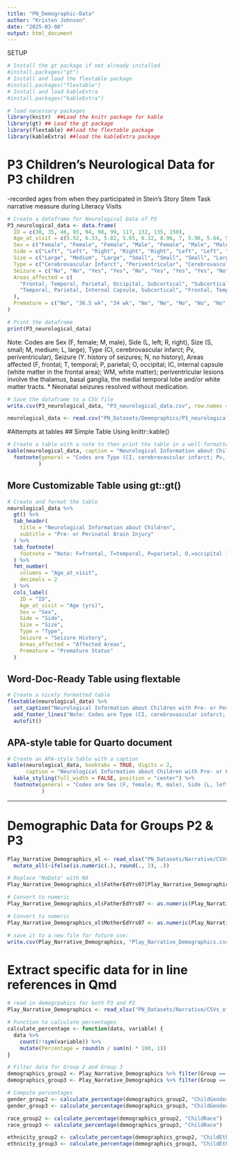 ```yaml
---
title: "PN_Demographic-Data"
author: "Kristen Johnson"
date: "2025-03-08"
output: html_document
---
```


SETUP
```r
# Install the gt package if not already installed
#install.packages("gt")
# Install and load the flextable package
#install.packages("flextable")
# Install and load kableExtra
#install.packages("kableExtra")

# load necessary packages
library(knitr)  ##Load the knitr package for kable
library(gt) ## Load the gt package
library(flextable) ##load the flextable package
library(kableExtra) ##load the kableExtra package
```

# P3 Children's Neurological Data for P3 children 
-recorded ages from when they participated in Stein's Story Stem Task narrative measure during Literacy Visits
```r
# Create a dataframe for Neurological Data of P3
P3_neurological_data <- data.frame(
  ID = c(30, 35, 46, 93, 94, 98, 99, 117, 132, 135, 150),
  Age_at_visit = c(5.52, 6.33, 5.82, 5.65, 6.32, 8.96, 7, 5.96, 5.64, 5.13, 5.25),
  Sex = c("Female", "Female", "Female", "Male", "Female", "Male", "Male", "Female", "Female", "Female", "Female"),
  Side = c("Left", "Left", "Right", "Right", "Right", "Left", "Left", "Right", "Left", "Right", "Left"),
  Size = c("Large", "Medium", "Large", "Small", "Small", "Small", "Large", "Medium", "Small", "Small", "Small"),
  Type = c("Cerebrovascular Infarct", "Periventricular", "Cerebrovascular Infarct", "Periventricular", "Periventricular", "Cerebrovascular Infarct", "Cerebrovascular Infarct", "Cerebrovascular Infarct", "Periventricular", "Cerebrovascular Infarct", "Periventricular"),
  Seizure = c("No", "No", "Yes", "Yes", "No", "Yes", "Yes", "Yes", "No", "No*", "No"),
  Areas_affected = c(
    "Frontal, Temporal, Parietal, Occipital, Subcortical", "Subcortical", "Frontal, Temporal, Parietal, Subcortical", "Subcortical",
    "Temporal, Parietal, Internal Capsule, Subcortical", "Frontal, Temporal, Subcortical", "Temporal, Parietal, Occipital, Internal Capsule, Subcortical", "Frontal, Temporal, Parietal, Subcortical", "Temporal, Subcortical", "Frontal, Parietal", "White Matter, Subcortical"
  ),
  Premature = c("No", "36.5 wk", "34 wk", "No", "No", "No", "No", "No", "No", "No", "No")
)

# Print the dataframe
print(P3_neurological_data)
```
Note: Codes are Sex (F, female; M, male), Side (L, left; R, right), Size (S, small; M, medium; L, large), Type (CI, cerebrovascular infarct; Pv, periventricular), Seizure (Y. history of seizures; N, no history), Areas affected (F, frontal; T, temporal; P, parietal; O, occipital; IC, internal capsule (white matter in the frontal area); WM, white matter); periventricular lesions involve the thalamus, basal ganglia, the medial temporal lobe and/or white matter tracts. * Neonatal seizures resolved without medication.

```r
# Save the dataframe to a CSV file
write.csv(P3_neurological_data, "P3_neurological_data.csv", row.names = FALSE)
```

```r
neurological_data <- read.csv("PN_Datasets/Demographics/P3_neurological_data.csv")
```

#Attempts at tables
## Simple Table Using knittr::kable()
```r

# Create a table with a note to then print the table in a well-formatted way
kable(neurological_data, caption = "Neurological Information about Children with Pre- or Perinatal Brain Injury") %>%
  footnote(general = "Codes are Type (CI, cerebrovascular infarct; Pv, periventricular), Areas affected (F, frontal; T, temporal; P, parietal; O, occipital; IC, internal capsule (white matter in the frontal area); WM, white matter); periventricular lesions involve the thalamus, basal ganglia, the medial temporal lobe and/or white matter tracts. * Neonatal seizures resolved without medication."
          ) 
```

## More Customizable Table using gt::gt()
```r
# Create and format the table
neurological_data %>%
  gt() %>%
  tab_header(
    title = "Neurological Information about Children",
    subtitle = "Pre- or Perinatal Brain Injury"
  ) %>%
  tab_footnote(
    footnote = "Note: F=frontal, T=temporal, P=parietal, O,=occipital IC=internal capsule (white matter in the frontal area), WM=white matter; * Neonatal seizures resolved without medication."
  ) %>%
  fmt_number(
    columns = "Age_at_visit",
    decimals = 2
  ) %>%
  cols_label(
    ID = "ID",
    Age_at_visit = "Age (yrs)",
    Sex = "Sex",
    Side = "Side",
    Size = "Size",
    Type = "Type",
    Seizure = "Seizure History",
    Areas_affected = "Affected Areas",
    Premature = "Premature Status"
  )
```

## Word-Doc-Ready Table using flextable
```r
# Create a nicely formatted table
flextable(neurological_data) %>%
  set_caption("Neurological Information about Children with Pre- or Perinatal Brain Injury") %>%
  add_footer_lines("Note: Codes are Type (CI, cerebrovascular infarct; Pv, periventricular), Areas affected (F, frontal; T, temporal; P, parietal; O, occipital; IC, internal capsule (white matter in the frontal area); WM, white matter): * Neonatal seizures resolved without medication.") %>%
  autofit()
```

## APA-style table for Quarto document
```r
# Create an APA-style table with a caption
kable(neurological_data, booktabs = TRUE, digits = 2,
      caption = "Neurological Information about Children with Pre- or Perinatal Brain Injury") %>%
  kable_styling(full_width = FALSE, position = "center") %>%
  footnote(general = "Codes are Sex (F, female; M, male), Side (L, left; R, right), Size (S, small; M, medium; L, large), Type (CI, cerebrovascular infarct; Pv, periventricular), Seizure (Y. history of seizures; N, no history), Areas affected (F, frontal; T, temporal; P, parietal; O, occipital; IC, internal capsule (white matter in the frontal area); WM, white matter); periventricular lesions involve the thalamus, basal ganglia, the medial temporal lobe and/or white matter tracts. * Neonatal seizures resolved without medication."
           ) 
```

_____________________________________________________________________________

# Demographic Data for Groups P2 & P3
```r
Play_Narrative_Demographics_xl <- read_xlsx("PN_Datasets/Narrative/CSVs_of_Combined_Data_N/Play_Narrative_Demographics.xlsx") %>%
  mutate_all(~ifelse(is.numeric(.), round(., 2), .))

# Replace "NoData" with NA
Play_Narrative_Demographics_xl$FatherEdYrs07[Play_Narrative_Demographics_xl$FatherEdYrs07 == "NoData"] <- NA

# Convert to numeric
Play_Narrative_Demographics_xl$FatherEdYrs07 <- as.numeric(Play_Narrative_Demographics_xl$FatherEdYrs07)

# Convert to numeric
Play_Narrative_Demographics_xl$MotherEdYrs07 <- as.numeric(Play_Narrative_Demographics_xl$MotherEdYrs07)

# save it to a new file for future use:
write.csv(Play_Narrative_Demographics, "Play_Narrative_Demographics.csv", row.names = FALSE)
```

# Extract specific data for in line references in Qmd
```r
# read in demogrpahics for both P3 and P2
Play_Narrative_Demographics <- read_xlsx("PN_Datasets/Narrative/CSVs_of_Combined_Data_N/Play_Narrative_Demographics.xlsx")

# Function to calculate percentages
calculate_percentage <- function(data, variable) {
  data %>%
    count(!!sym(variable)) %>%
    mutate(Percentage = round(n / sum(n) * 100, 1))
}

# Filter data for Group 2 and Group 3
demographics_group2 <- Play_Narrative_Demographics %>% filter(Group == 2)
demographics_group3 <- Play_Narrative_Demographics %>% filter(Group == 3)

# Compute percentages
gender_group2 <- calculate_percentage(demographics_group2, "ChildGender")
gender_group3 <- calculate_percentage(demographics_group3, "ChildGender")

race_group2 <- calculate_percentage(demographics_group2, "ChildRace")
race_group3 <- calculate_percentage(demographics_group3, "ChildRace")

ethnicity_group2 <- calculate_percentage(demographics_group2, "ChildEthnicity")
ethnicity_group3 <- calculate_percentage(demographics_group3, "ChildEthnicity")
```

